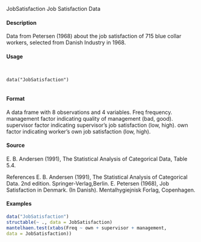 JobSatisfaction Job Satisfaction Data

#### Description

Data from Petersen (1968) about the job satisfaction of 715 blue collar workers, selected from
Danish Industry in 1968.

#### Usage
<pre><code>

data("JobSatisfaction")

</code></pre>
#### Format 

A data frame with 8 observations and 4 variables.
Freq frequency.
management factor indicating quality of management (bad, good).
supervisor factor indicating supervisor's job satisfaction (low, high).
own factor indicating worker's own job satisfaction (low, high).

#### Source
E. B. Andersen (1991), The Statistical Analysis of Categorical Data, Table 5.4.

References
E. B. Andersen (1991), The Statistical Analysis of Categorical Data. 2nd edition. Springer-Verlag,Berlin.
E. Petersen (1968), Job Satisfaction in Denmark. (In Danish). Mentalhygiejnisk Forlag, Copenhagen.

#### Examples
```r

data("JobSatisfaction")
structable(~ ., data = JobSatisfaction)
mantelhaen.test(xtabs(Freq ~ own + supervisor + management,
data = JobSatisfaction))
```

